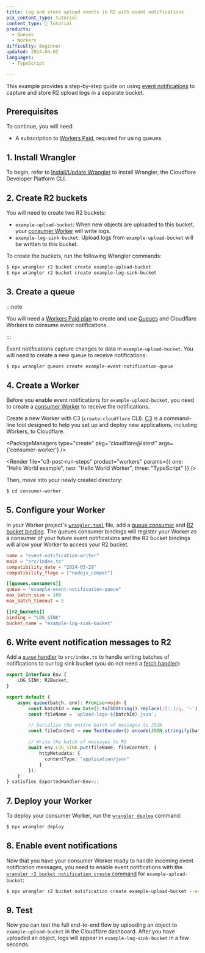 ```yaml
---
title: Log and store upload events in R2 with event notifications
pcx_content_type: tutorial
content_type: 📝 Tutorial
products:
  - Queues
  - Workers
difficulty: Beginner
updated: 2024-04-02
languages:
  - TypeScript

---
```





This example provides a step-by-step guide on using [event notifications](/r2/buckets/event-notifications/) to capture and store R2 upload logs in a separate bucket.

## Prerequisites

To continue, you will need:

* A subscription to [Workers Paid](/workers/platform/pricing/#workers), required for using queues.

## 1. Install Wrangler

To begin, refer to [Install/Update Wrangler](/workers/wrangler/install-and-update/#install-wrangler) to install Wrangler, the Cloudflare Developer Platform CLI.

## 2. Create R2 buckets

You will need to create two R2 buckets:

* `example-upload-bucket`: When new objects are uploaded to this bucket, your [consumer Worker](/queues/get-started/#5-create-your-consumer-worker) will write logs.
* `example-log-sink-bucket`: Upload logs from `example-upload-bucket` will be written to this bucket.

To create the buckets, run the following Wrangler commands:

```sh
$ npx wrangler r2 bucket create example-upload-bucket
$ npx wrangler r2 bucket create example-log-sink-bucket
```

## 3. Create a queue

:::note


You will need a [Workers Paid plan](/workers/platform/pricing/) to create and use [Queues](/queues/) and Cloudflare Workers to consume event notifications.


:::

Event notifications capture changes to data in `example-upload-bucket`. You will need to create a new queue to receive notifications:

```sh
$ npx wrangler queues create example-event-notification-queue
```

## 4. Create a Worker

Before you enable event notifications for `example-upload-bucket`, you need to create a [consumer Worker](/queues/reference/how-queues-works/#create-a-consumer-worker) to receive the notifications.

Create a new Worker with C3 (`create-cloudflare` CLI). [C3](/pages/get-started/c3/) is a command-line tool designed to help you set up and deploy new applications, including Workers, to Cloudflare.

<PackageManagers type="create" pkg="cloudflare@latest" args={'consumer-worker'} />

<Render file="c3-post-run-steps" product="workers" params={{ one: "Hello World example", two: "Hello World Worker", three: "TypeScript" }} />

Then, move into your newly created directory:

```sh
$ cd consumer-worker
```

## 5. Configure your Worker

In your Worker project's [`wrangler.toml`](/workers/wrangler/configuration/) file, add a [queue consumer](/workers/wrangler/configuration/#queues) and [R2 bucket binding](/workers/wrangler/configuration/#r2-buckets). The queues consumer bindings will register your Worker as a consumer of your future event notifications and the R2 bucket bindings will allow your Worker to access your R2 bucket.

```toml
name = "event-notification-writer"
main = "src/index.ts"
compatibility_date = "2024-03-29"
compatibility_flags = ["nodejs_compat"]

[[queues.consumers]]
queue = "example-event-notification-queue"
max_batch_size = 100
max_batch_timeout = 5

[[r2_buckets]]
binding = "LOG_SINK"
bucket_name = "example-log-sink-bucket"
```

## 6. Write event notification messages to R2

Add a [`queue` handler](/queues/configuration/javascript-apis/#consumer) to `src/index.ts` to handle writing batches of notifications to our log sink bucket (you do not need a [fetch handler](/workers/runtime-apis/handlers/fetch/)):

```ts
export interface Env {
    LOG_SINK: R2Bucket;
}

export default {
	async queue(batch, env): Promise<void> {
		const batchId = new Date().toISOString().replace(/[:.]/g, '-');
		const fileName = `upload-logs-${batchId}.json`;

		// Serialize the entire batch of messages to JSON
		const fileContent = new TextEncoder().encode(JSON.stringify(batch.messages));

		// Write the batch of messages to R2
		await env.LOG_SINK.put(fileName, fileContent, {
			httpMetadata: {
			  contentType: "application/json"
			}
		});
	}
} satisfies ExportedHandler<Env>;;
```

## 7. Deploy your Worker

To deploy your consumer Worker, run the [`wrangler deploy`](/workers/wrangler/commands/#deploy) command:

```sh
$ npx wrangler deploy
```

## 8. Enable event notifications

Now that you have your consumer Worker ready to handle incoming event notification messages, you need to enable event notifications with the [`wrangler r2 bucket notification create` command](/workers/wrangler/commands/#notification-create) for `example-upload-bucket`:

```sh
$ npx wrangler r2 bucket notification create example-upload-bucket --event-type object-create --queue example-event-notification-queue
```

## 9. Test

Now you can test the full end-to-end flow by uploading an object to `example-upload-bucket` in the Cloudflare dashboard. After you have uploaded an object, logs will appear in `example-log-sink-bucket` in a few seconds.
